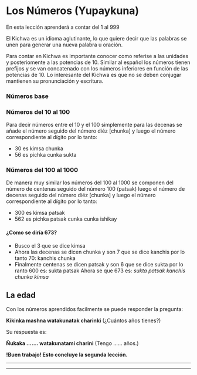 

# Los Números (Yupaykuna)
 
En esta lección aprenderá a contar del 1 al 999

El Kichwa es un idioma aglutinante, lo que quiere decir que las palabras se unen para generar una nueva palabra u 
oración. 

Para contar en Kichwa es importante conocer como referise a las unidades y posteriomente a las potencias de 10.
Similar al español los números tienen prefijos y se van concatenado con los números inferiores en función de las 
potencias de 10. Lo interesante del Kichwa es que no se deben conjugar mantienen su pronunciación y escritura. 
### Números base 
<ImageFlipContainer lecture="numbers" sort="value" />
    
### Números del 10 al 100
Para decir números entre el 10 y el 100 simplemente para las decenas se añade el número seguido del número diéz 
[chunka] y luego el número correspondiente al dígito por lo tanto:

- 30 es kimsa chunka 
- 56 es pichka cunka sukta


### Números del 100 al 1000
De manera muy similar los números del 100 al 1000 se componen del número de centenas seguido del número 100 (patsak)
luego el número de decenas seguido del número diéz [chunka] y luego el número correspondiente al dígito por lo tanto:

- 300 es kimsa patsak 
- 562 es pichka patsak cunka cunka ishikay

#### ¿Como se diría 673?
- Busco el 3 que se dice kimsa
- Ahora las decenas se dicen chunka y son 7 que se dice kanchis por lo tanto 70: kanchis chunka
- Finalmente centenas se dicen patsak y son 6 que se dice sukta por lo ranto 600 es: sukta patsak
Ahora se que 673 es: *sukta patsak kanchis chunka kimsa*



## La edad
Con los números aprendidos facilmente se puede responder la pregunta:

**Kikinka mashna watakunatak charinki** (¿Cuántos años tienes?)


Su respuesta es:


**Ñukaka ....... watakunatami charini** (Tengo ...... años.)


**!Buen trabajo! Esto concluye la segunda lección.**
<hr />

<hr />
<Quiz lecture="numbers" />